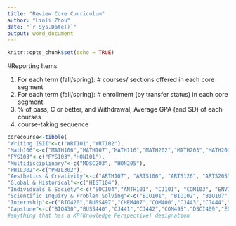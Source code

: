 ```yaml
---
title: "Review Core Curriculum"
author: "Linli Zhou"
date: "`r Sys.Date()`"
output: word_document
---
```


```r
knitr::opts_chunk$set(echo = TRUE)
```




#Reporting Items

1. For each term (fall/spring): # courses/ sections offered in each core segment
2. For each term (fall/spring): # enrollment (by transfer status) in each core segment
3. % of pass, C or better, and Withdrawal; Average GPA (and SD) of each courses
4. course-taking sequence

```r
corecourse<-tibble(
"Writing I&II"<-c("WRT101","WRT102"),
"Math106"<-c("MATH106","MATH107","MATH116","MATH202","MATH203","MATH203","MATH205","MATH208","MATH209"),
"FYS103"<-c("FYS103","HON101"),
"Multidisciplinary"<-c("MDSC203", "HON205"),
"PHIL302"<-c("PHIL302"),
"Aesthetics & Creativity"<-c("ARTH107", "ARTS106", "ARTS126", "ARTS205", "ENG210", "ENG217", "ENG218", "ENG225", "MUS101", "MUS102", "MUS109", "MUS203", "PERF107", "PERF111","PERF202", "PERF203"),
"Global & Historical"<-c("HIST104"),
"Individuals & Society"<-c("SOC104","ANTH101", "CJ101", "COM103", "ENV101", "LS101", "PSYC101", "SOC101", "SOC102"),
"Scientific Inquiry & Problem Solving"<-c("BIO101", "BIO102", "BIO107", "BIO113", "CHEM105", "CHEM203", "ENV206", "ENV211", "ENV220", "MATH109", "PHYS111", "PHYS112", "SCI103", "SCI104", "SCI105", "SCI106", "SCI107", "SCI114", "SCI115", "SCI117", "SCI118", "SCI119"),
"Internship"<-c("BIO420","BUSS497","CHEM407","COM400","CJ443","CJ444","DSCI499","ED496","ED498","ED482","ED484","ED427","EXSC410","EXSC425","FASH415","FSCI407","GRAP400","HS415","HS425","HUM400","LS443","LS444"),
"Capstone"<-c("BIO430","BUSS440","CJ441","CJ442","COM495","DSCI409","ED494","ENG402","EXSC430","FASH427","FSCI480","GLBS401","GRAP404","HIST401","HS427","HUM419","HUM420","LS441","LS442","MATH399"))
#anything that has a KP(Knowledge Perspective) designation
```









